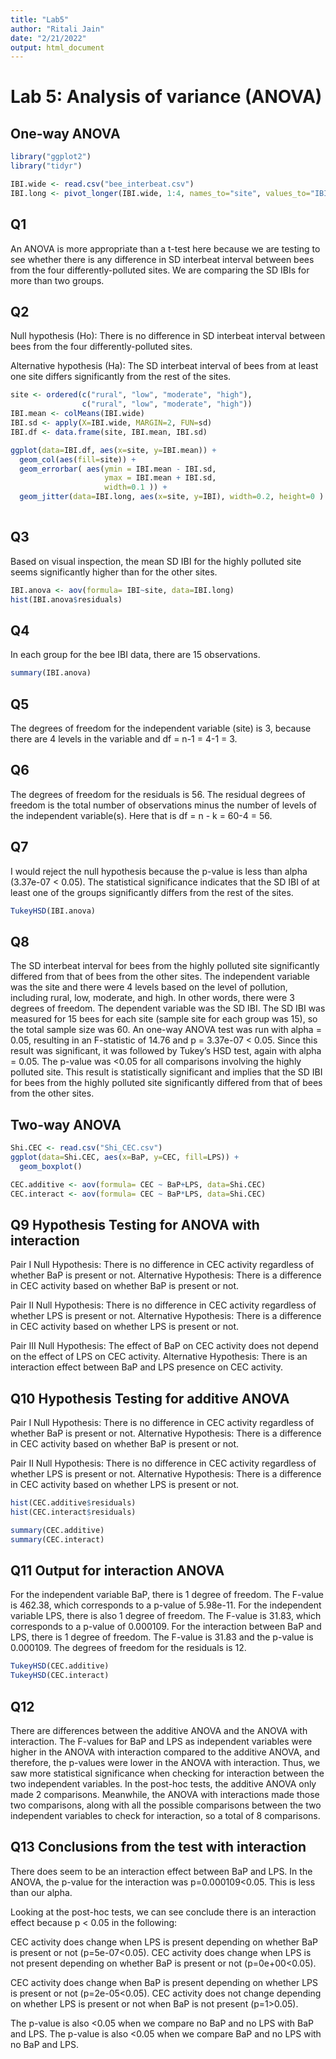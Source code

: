 ```yaml
---
title: "Lab5"
author: "Ritali Jain"
date: "2/21/2022"
output: html_document
---
```

# Lab 5: Analysis of variance (ANOVA)

## One-way ANOVA
```r
library("ggplot2")
library("tidyr")
```
```r
IBI.wide <- read.csv("bee_interbeat.csv")
IBI.long <- pivot_longer(IBI.wide, 1:4, names_to="site", values_to="IBI")
```

## Q1

An ANOVA is more appropriate than a t-test here because we are testing to see whether there is any difference in SD interbeat interval between bees from the four differently-polluted sites. We are comparing the SD IBIs for more than two groups.

## Q2

Null hypothesis (Ho): There is no difference in SD interbeat interval between bees from the four differently-polluted sites.

Alternative hypothesis (Ha): The SD interbeat interval of bees from at least one site differs significantly from the rest of the sites.

```r
site <- ordered(c("rural", "low", "moderate", "high"), 
                c("rural", "low", "moderate", "high"))
IBI.mean <- colMeans(IBI.wide)
IBI.sd <- apply(X=IBI.wide, MARGIN=2, FUN=sd)
IBI.df <- data.frame(site, IBI.mean, IBI.sd)
```
```r
ggplot(data=IBI.df, aes(x=site, y=IBI.mean)) +
  geom_col(aes(fill=site)) +
  geom_errorbar( aes(ymin = IBI.mean - IBI.sd,
                     ymax = IBI.mean + IBI.sd,
                     width=0.1 )) +
  geom_jitter(data=IBI.long, aes(x=site, y=IBI), width=0.2, height=0 )
  
```

## Q3

Based on visual inspection, the mean SD IBI for the highly polluted site seems significantly higher than for the other sites.

```r
IBI.anova <- aov(formula= IBI~site, data=IBI.long)
hist(IBI.anova$residuals)
```

## Q4

In each group for the bee IBI data, there are 15 observations.
```r
summary(IBI.anova)
```

## Q5

The degrees of freedom for the independent variable (site) is 3, because there are 4 levels in the variable and df = n-1 = 4-1 = 3.

## Q6

The degrees of freedom for the residuals is 56. The residual degrees of freedom is the total number of observations minus the number of levels of the independent variable(s). Here that is df = n - k = 60-4 = 56.

## Q7

I would reject the null hypothesis because the p-value is less than alpha (3.37e-07 < 0.05). The statistical significance indicates that the SD IBI of at least one of the groups significantly differs from the rest of the sites.

```r
TukeyHSD(IBI.anova)
```

## Q8

The SD interbeat interval for bees from the highly polluted site significantly differed from that of bees from the other sites. The independent variable was the site and there were 4 levels based on the level of pollution, including rural, low, moderate, and high. In other words, there were 3 degrees of freedom. The dependent variable was the SD IBI. The SD IBI was measured for 15 bees for each site (sample site for each group was 15), so the total sample size was 60. An one-way ANOVA test was run with alpha = 0.05, resulting in an F-statistic of 14.76 and p = 3.37e-07 < 0.05. Since this result was significant, it was followed by Tukey's HSD test, again with alpha = 0.05. The p-value was <0.05 for all comparisons involving the highly polluted site. This result is statistically significant and implies that the SD IBI for bees from the highly polluted site significantly differed from that of bees from the other sites.

## Two-way ANOVA

```r
Shi.CEC <- read.csv("Shi_CEC.csv")
ggplot(data=Shi.CEC, aes(x=BaP, y=CEC, fill=LPS)) +
  geom_boxplot()

```

```r
CEC.additive <- aov(formula= CEC ~ BaP+LPS, data=Shi.CEC)
CEC.interact <- aov(formula= CEC ~ BaP*LPS, data=Shi.CEC)
```

## Q9 Hypothesis Testing for ANOVA with interaction

Pair I
Null Hypothesis: There is no difference in CEC activity regardless of whether BaP is present or not.
Alternative Hypothesis: There is a difference in CEC activity based on whether BaP is present or not.

Pair II
Null Hypothesis: There is no difference in CEC activity regardless of whether LPS is present or not.
Alternative Hypothesis: There is a difference in CEC activity based on whether LPS is present or not.

Pair III
Null Hypothesis: The effect of BaP on CEC activity does not depend on the effect of LPS on CEC activity.
Alternative Hypothesis: There is an interaction effect between BaP and LPS presence on CEC activity.


## Q10 Hypothesis Testing for additive ANOVA

Pair I
Null Hypothesis: There is no difference in CEC activity regardless of whether BaP is present or not.
Alternative Hypothesis: There is a difference in CEC activity based on whether BaP is present or not.

Pair II
Null Hypothesis: There is no difference in CEC activity regardless of whether LPS is present or not.
Alternative Hypothesis: There is a difference in CEC activity based on whether LPS is present or not.

```r
hist(CEC.additive$residuals)
hist(CEC.interact$residuals)
```

```r
summary(CEC.additive)
summary(CEC.interact)
```

## Q11 Output for interaction ANOVA

For the independent variable BaP, there is 1 degree of freedom. The F-value is 462.38, which corresponds to a p-value of 5.98e-11. For the independent variable LPS, there is also 1 degree of freedom. The F-value is 31.83, which corresponds to a p-value of 0.000109. For the interaction between BaP and LPS, there is 1 degree of freedom. The F-value is 31.83 and the p-value is 0.000109. The degrees of freedom for the residuals is 12.

```r
TukeyHSD(CEC.additive)
TukeyHSD(CEC.interact)
```


## Q12

There are differences between the additive ANOVA and the ANOVA with interaction. 
The F-values for BaP and LPS as independent variables were higher in the ANOVA with interaction compared to the additive ANOVA, and therefore, the p-values were lower in the ANOVA with interaction. Thus, we saw more statistical significance when checking for interaction between the two independent variables.
In the post-hoc tests, the additive ANOVA only made 2 comparisons. Meanwhile, the ANOVA with interactions made those two comparisons, along with all the possible comparisons between the two independent variables to check for interaction, so a total of 8 comparisons.


## Q13 Conclusions from the test with interaction

There does seem to be an interaction effect between BaP and LPS. In the ANOVA, the p-value for the interaction was p=0.000109<0.05. This is less than our alpha.

Looking at the post-hoc tests, we can see conclude there is an interaction effect because p < 0.05 in the following: 

CEC activity does change when LPS is present depending on whether BaP is present or not (p=5e-07<0.05).
CEC activity does change when LPS is not present depending on whether BaP is present or not (p=0e+00<0.05).

CEC activity does change when BaP is present depending on whether LPS is present or not (p=2e-05<0.05).
CEC activity does not change depending on whether LPS is present or not when BaP is not present (p=1>0.05).

The p-value is also <0.05 when we compare no BaP and no LPS with BaP and LPS. The p-value is also <0.05 when we compare BaP and no LPS with no BaP and LPS. 
